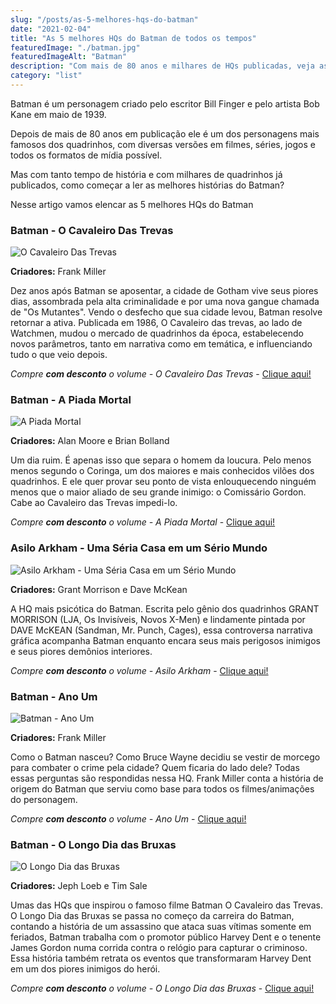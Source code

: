 ```yaml
---
slug: "/posts/as-5-melhores-hqs-do-batman"
date: "2021-02-04"
title: "As 5 melhores HQs do Batman de todos os tempos"
featuredImage: "./batman.jpg"
featuredImageAlt: "Batman"
description: "Com mais de 80 anos e milhares de HQs publicadas, veja as melhores"
category: "list"
---
```


Batman é um personagem criado pelo escritor Bill Finger e pelo artista Bob Kane em maio de 1939.

Depois de mais de 80 anos em publicação ele é um dos personagens mais famosos dos quadrinhos,
com diversas versões em filmes, séries, jogos e todos os formatos de mídia possível.

Mas com tanto tempo de história e com milhares de quadrinhos já publicados,
como começar a ler as melhores histórias do Batman?

Nesse artigo vamos elencar as 5 melhores HQs do Batman

### Batman - O Cavaleiro Das Trevas

![O Cavaleiro Das Trevas](./O-Cavaleiro-Das-Trevas.jpg)

**Criadores:** Frank Miller

Dez anos após Batman se aposentar, a cidade de Gotham vive seus piores dias, assombrada pela alta criminalidade e
por uma nova gangue chamada de "Os Mutantes". Vendo o desfecho que sua cidade levou, Batman resolve retornar a ativa.
Publicada em 1986, O Cavaleiro das trevas, ao lado de Watchmen, mudou o mercado de quadrinhos da época,
estabelecendo novos parâmetros, tanto em narrativa como em temática, e
influenciando tudo o que veio depois.

_Compre **com desconto** o volume - O Cavaleiro Das Trevas_ - <a href="https://amzn.to/3rwYpCZ" target="\_blank">Clique aqui!</a>

### Batman - A Piada Mortal

![A Piada Mortal](./A-Piada-Mortal.png)

**Criadores:** Alan Moore e Brian Bolland

Um dia ruim. É apenas isso que separa o homem da loucura. Pelo menos menos segundo o Coringa,
um dos maiores e mais conhecidos vilões dos quadrinhos. E ele quer provar seu ponto de vista enlouquecendo
ninguém menos que o maior aliado de seu grande inimigo: o Comissário Gordon. Cabe ao Cavaleiro das Trevas impedi-lo.

_Compre **com desconto** o volume - A Piada Mortal_ - <a href="https://amzn.to/3jsHMW7" target="\_blank">Clique aqui!</a>

### Asilo Arkham - Uma Séria Casa em um Sério Mundo

![Asilo Arkham - Uma Séria Casa em um Sério Mundo](./Asilo-Arkham.png)

**Criadores:** Grant Morrison e Dave McKean

A HQ mais psicótica do Batman.
Escrita pelo gênio dos quadrinhos GRANT MORRISON (LJA, Os Invisíveis, Novos X-Men) e lindamente
pintada por DAVE McKEAN (Sandman, Mr. Punch, Cages), essa controversa narrativa gráfica acompanha
Batman enquanto encara seus mais perigosos inimigos e seus piores demônios interiores.

_Compre **com desconto** o volume - Asilo Arkham_ - <a href="https://amzn.to/2N8GxiL" target="\_blank">Clique aqui!</a>

### Batman - Ano Um

![Batman - Ano Um](./Ano-Um.png)

**Criadores:** Frank Miller

Como o Batman nasceu? Como Bruce Wayne decidiu se vestir de morcego para combater o crime pela cidade? Quem ficaria do lado dele?
Todas essas perguntas são respondidas nessa HQ.
Frank Miller conta a história de origem do Batman que serviu como base para todos os filmes/animações do personagem.

_Compre **com desconto** o volume - Ano Um_ - <a href="https://amzn.to/3jsyLwz" target="\_blank">Clique aqui!</a>

### Batman - O Longo Dia das Bruxas

![O Longo Dia das Bruxas](./O-Longo-Dia-das-Bruxas.png)

**Criadores:** Jeph Loeb e Tim Sale

Umas das HQs que inspirou o famoso filme Batman O Cavaleiro das Trevas.
O Longo Dia das Bruxas se passa no começo da carreira do Batman, contando a história de um assassino que ataca suas vítimas
somente em feriados, Batman trabalha com o promotor público Harvey Dent e o tenente James Gordon numa corrida contra o relógio
para capturar o criminoso.
Essa história também retrata os eventos que transformaram Harvey Dent em um dos piores inimigos do herói.

_Compre **com desconto** o volume - O Longo Dia das Bruxas_ - <a href="https://amzn.to/3tB5LXV" target="\_blank">Clique aqui!</a>
